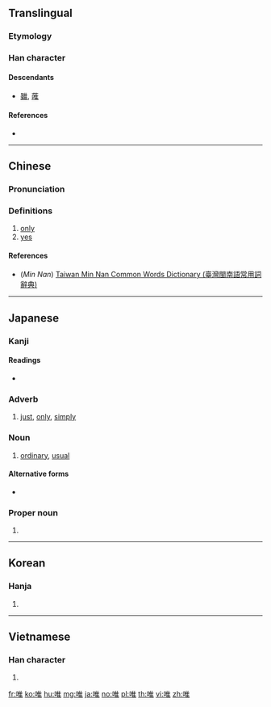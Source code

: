 ==Translingual==

===Etymology===
{{Han compound|口|隹|c1=s|c2=p|t1=mouth|ls=psc}}

===Han character===
{{Han char|rn=30|rad=口|as=08|sn=11|four=60014|canj=ROG|ids=⿰口隹}}

====Descendants====
* [[雖]], [[蓶]]

====References====
* {{Han ref|kx=0193.170|dkj=03761|dj=0413.170|hdz=10642.050|uh=552F|ud=21807|bh=B0DF|bd=45279}}

----

==Chinese==
{{zh-forms}}

===Pronunciation===
{{zh-pron
|m=wéi
|c=wai4,wai2
|h=pfs=vì
|mn=ûi
|mc=y
|oc=y
|ma=
|cat=adv,part
}}

===Definitions===
# [[only]]
# [[yes]]

====References====
* (''Min Nan'') [http://twblg.dict.edu.tw/holodict_new/index.html Taiwan Min Nan Common Words Dictionary (臺灣閩南語常用詞辭典)]

----

==Japanese==

===Kanji===
{{ja-kanji|grade=c|rs=口08}}

====Readings====
* {{ja-readings|goon=[[ゆい]] (yui)|kanon=[[い]] (i)|kun=[[ただ]] (tada), [[これ]] (kore)}}

===Adverb===
{{ja-pos|ただ|adverb}}

# [[just]], [[only]], [[simply]]

===Noun===
{{ja-noun|ただ}}

# [[ordinary]], [[usual]]

====Alternative forms====
* {{l|ja|只}}

===Proper noun===
{{ja-pos|ゆい|proper}}

# {{given name|female|lang=ja|sort=ゆい}}

----

==Korean==

===Hanja===
{{ko-hanja|hangeul=유|rv=yu|mr=yu}}

# {{defn|lang=ko|sort=口08}}

----

==Vietnamese==

===Han character===
{{vi-hantu|[[dõi]], [[dói]], [[dúi]], [[duỗi]], [[duy]], [[giói]], [[giọi]], [[gioè]], [[dạ]], [[dọi]], [[duối]]|rs=口08}}

# {{defn|lang=vi|sort=口08}}

[[fr:唯]]
[[ko:唯]]
[[hu:唯]]
[[mg:唯]]
[[ja:唯]]
[[no:唯]]
[[pl:唯]]
[[th:唯]]
[[vi:唯]]
[[zh:唯]]